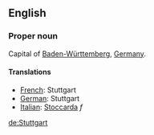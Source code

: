 ==English==

===Proper noun===

Capital of [[Baden-Württemberg]], [[Germany]].

====Translations====

*[[French]]: Stuttgart
*[[German]]: Stuttgart
*[[Italian]]: [[Stoccarda]] ''f''

[[de:Stuttgart]]